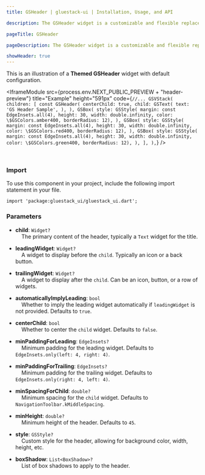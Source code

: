 ```yaml
---
title: GSHeader | gluestack-ui | Installation, Usage, and API

description: The GSHeader widget is a customizable and flexible replacement for the standard AppBar in Flutter applications. It is designed to offer enhanced styling options and additional functionality, suitable for a variety of use cases.

pageTitle: GSHeader

pageDescription: The GSHeader widget is a customizable and flexible replacement for the standard AppBar in Flutter applications. It is designed to offer enhanced styling options and additional functionality, suitable for a variety of use cases.

showHeader: true
---
```



<Meta title="Components/Layout/Header" />

This is an illustration of a **Themed GSHeader** widget with default configuration.

<IframeModule
  src={process.env.NEXT_PUBLIC_PREVIEW + "header-preview"}
  title="Example"
  height="591px"
  code={`
    //...
    GSVStack(
        children: [
          const GSHeader(
            centerChild: true,
            child: GSText(
              text: 'GS Header Sample',
            ),
          ),
          GSBox(
            style: GSStyle(
                margin: const EdgeInsets.all(4),
                height: 30,
                width: double.infinity,
                color: \$GSColors.amber400,
                borderRadius: 12),
          ),
          GSBox(
            style: GSStyle(
                margin: const EdgeInsets.all(4),
                height: 30,
                width: double.infinity,
                color: \$GSColors.red400,
                borderRadius: 12),
          ),
          GSBox(
            style: GSStyle(
                margin: const EdgeInsets.all(4),
                height: 30,
                width: double.infinity,
                color: \$GSColors.green400,
                borderRadius: 12),
          ),
        ],
      ),
`}
/>

<br />

### Import

To use this component in your project, include the following import statement in your file.

```
import 'package:gluestack_ui/gluestack_ui.dart';
```

### Parameters

- **child**: `Widget?`  
  &nbsp;&nbsp;&nbsp;&nbsp;The primary content of the header, typically a `Text` widget for the title.

- **leadingWidget**: `Widget?`  
  &nbsp;&nbsp;&nbsp;&nbsp;A widget to display before the `child`. Typically an icon or a back button.

- **trailingWidget**: `Widget?`  
  &nbsp;&nbsp;&nbsp;&nbsp;A widget to display after the `child`. Can be an icon, button, or a row of widgets.

- **automaticallyImplyLeading**: `bool`  
  &nbsp;&nbsp;&nbsp;&nbsp;Whether to imply the leading widget automatically if `leadingWidget` is not provided. Defaults to `true`.

- **centerChild**: `bool`  
  &nbsp;&nbsp;&nbsp;&nbsp;Whether to center the `child` widget. Defaults to `false`.

- **minPaddingForLeading**: `EdgeInsets?`  
  &nbsp;&nbsp;&nbsp;&nbsp;Minimum padding for the leading widget. Defaults to `EdgeInsets.only(left: 4, right: 4)`.

- **minPaddingForTrailing**: `EdgeInsets?`  
  &nbsp;&nbsp;&nbsp;&nbsp;Minimum padding for the trailing widget. Defaults to `EdgeInsets.only(right: 4, left: 4)`.

- **minSpacingForChild**: `double?`  
  &nbsp;&nbsp;&nbsp;&nbsp;Minimum spacing for the `child` widget. Defaults to `NavigationToolbar.kMiddleSpacing`.

- **minHeight**: `double?`  
  &nbsp;&nbsp;&nbsp;&nbsp;Minimum height of the header. Defaults to `45`.

- **style**: `GSStyle?`  
  &nbsp;&nbsp;&nbsp;&nbsp;Custom style for the header, allowing for background color, width, height, etc.

- **boxShadow**: `List<BoxShadow>?`  
  &nbsp;&nbsp;&nbsp;&nbsp;List of box shadows to apply to the header.

